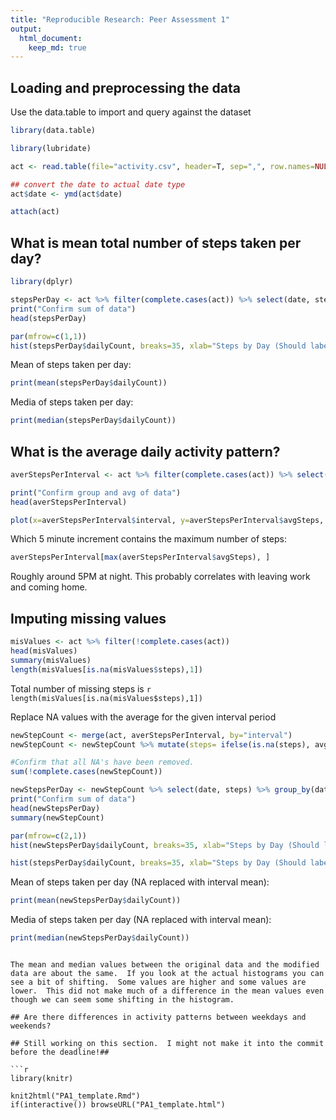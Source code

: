 ```yaml
---
title: "Reproducible Research: Peer Assessment 1"
output: 
  html_document:
    keep_md: true
---
```


## Loading and preprocessing the data
Use the data.table to import and query against the dataset
```r

library(data.table)

library(lubridate)

act <- read.table(file="activity.csv", header=T, sep=",", row.names=NULL, stringsAsFactors=F)

## convert the date to actual date type
act$date <- ymd(act$date)

attach(act)

```

## What is mean total number of steps taken per day?
```r
library(dplyr)

stepsPerDay <- act %>% filter(complete.cases(act)) %>% select(date, steps) %>% group_by(date) %>% summarize(dailyCount = sum(steps))
print("Confirm sum of data")
head(stepsPerDay)

par(mfrow=c(1,1))
hist(stepsPerDay$dailyCount, breaks=35, xlab="Steps by Day (Should label with date)", ylab="Sum of steps per day", main="Frequency of Steps Per Day")

```

Mean of steps taken per day: 
``` r
print(mean(stepsPerDay$dailyCount))
```

Media of steps taken per day:
``` r
print(median(stepsPerDay$dailyCount))
```


## What is the average daily activity pattern?

```r
averStepsPerInterval <- act %>% filter(complete.cases(act)) %>% select(interval, steps) %>% group_by(interval) %>% summarize(avgSteps = mean(steps))

print("Confirm group and avg of data")
head(averStepsPerInterval)

plot(x=averStepsPerInterval$interval, y=averStepsPerInterval$avgSteps, type="l", xlab="Intervals (24 hour on 5 minute increments)", ylab="Average Steps Taken Per Interval", main="Average of Time Intervals Across All Days")

```

Which 5 minute increment contains the maximum number of steps:
```r
averStepsPerInterval[max(averStepsPerInterval$avgSteps), ]

``` 
Roughly around 5PM at night.  This probably correlates with leaving work and coming home.


## Imputing missing values
```r
misValues <- act %>% filter(!complete.cases(act))
head(misValues)
summary(misValues)
length(misValues[is.na(misValues$steps),1])
```
Total number of missing steps is `r length(misValues[is.na(misValues$steps),1])`

Replace NA values with the average for the given interval period

```r

newStepCount <- merge(act, averStepsPerInterval, by="interval")
newStepCount <- newStepCount %>% mutate(steps= ifelse(is.na(steps), avgSteps, steps))

#Confirm that all NA's have been removed.
sum(!complete.cases(newStepCount))

newStepsPerDay <- newStepCount %>% select(date, steps) %>% group_by(date) %>% summarize(dailyCount = sum(steps))
print("Confirm sum of data")
head(newStepsPerDay)
summary(newStepCount)

par(mfrow=c(2,1))
hist(newStepsPerDay$dailyCount, breaks=35, xlab="Steps by Day (Should label with date)", ylab="Sum of steps per day", main="Frequency of Steps Per Day (Modified to remove NA)")

hist(stepsPerDay$dailyCount, breaks=35, xlab="Steps by Day (Should label with date)", ylab="Sum of steps per day", main="Frequency of Steps Per Day (Original Unmodified Data")

```

Mean of steps taken per day (NA replaced with interval mean): 
``` r
print(mean(newStepsPerDay$dailyCount))
```

Media of steps taken per day (NA replaced with interval mean):
``` r
print(median(newStepsPerDay$dailyCount))
```

```

The mean and median values between the original data and the modified data are about the same.  If you look at the actual histograms you can see a bit of shifting.  Some values are higher and some values are lower.  This did not make much of a difference in the mean values even though we can seem some shifting in the histogram.

## Are there differences in activity patterns between weekdays and weekends?

## Still working on this section.  I might not make it into the commit before the deadline!##

```r

library(knitr)

knit2html("PA1_template.Rmd")
if(interactive()) browseURL("PA1_template.html")

```